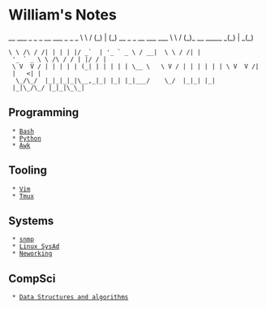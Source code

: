 = William's Notes =
__        ___ _ _ _                      __     ___                   _ _    _ 
\ \      / (_) | (_) __ _ _ __ ___  ___  \ \   / (_)_ __ _____      _(_) | _(_)
 \ \ /\ / /| | | | |/ _`  | '_ ` _ \ / __|  \ \ / /| | '_ ` _ \ \ /\ / / | |/ / |
  \ V  V / | | | | | (_| | | | | | \__ \   \ V / | | | | | | \ V  V /| |   <| |
   \_/\_/  |_|_|_|_|\__,_|_| |_| |_|___/    \_/  |_|_| |_| |_|\_/\_/ |_|_|\_\_|

== Programming ==
  * [[Bash]]
  * [[Python]]
  * [[Awk]]

== Tooling ==
  * [[Vim]]
  * [[Tmux]]

== Systems ==
  * [[snmp]]
  * [[Linux SysAd]]
  * [[Neworking]]

== CompSci ==
  * [[Data Structures and algorithms]]
